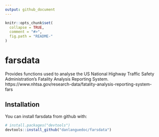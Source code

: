 ```yaml
---
output: github_document
---
```


<!-- README.md is generated from README.Rmd. Please edit that file -->

```r
knitr::opts_chunk$set(
  collapse = TRUE,
  comment = "#>",
  fig.path = "README-"
)
```

# farsdata

Provides functions used to analyse the US National Highway Traffic Safety Administration's
Fatality Analysis Reporting System. https://www.nhtsa.gov/research-data/fatality-analysis-reporting-system-fars 

## Installation

You can install farsdata from github with:

```r
# install.packages("devtools")
devtools::install_github("danlanguedoc/farsdata")
```


